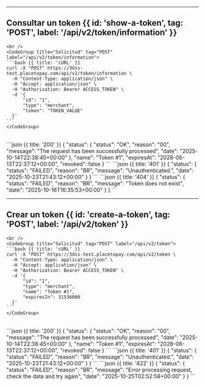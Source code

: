 


---

## Consultar un token {{ id: 'show-a-token', tag: 'POST', label: '/api/v2/token/information' }}

<Row>
  <Col>
      <ApiReader
        path="/api/v2/token/information"
        method="POST"
        api={props.refs}
      />
  </Col>
  <Col sticky>

    <br />
    <CodeGroup title="Solicitud" tag="POST" label="/api/v2/token/information">
    ```bash {{ title: 'cURL' }}
    curl -X "POST" https://3dss-test.placetopay.com/api/v2/token/information \
      -H "Content-Type: application/json" \
      -H "Accept: application/json" \
      -H "Authorization: Bearer ACCESS_TOKEN" \
      -d '{
          "id": "1",
          "type": "merchant",
          "token": "TOKEN_VALUE"
      }'
    ```
    </CodeGroup>
  </Col>
</Row>

<Row>
  <Col>
    <ApiReader
      path="/api/v2/token/information"
      method="post"
      type="response"
      api={props.refs}
    />
  </Col>

  <Col sticky>
    <br />
    <CodeGroup title="Respuesta">
    ```json {{ title: '200' }}
    {
      "status": {
        "status": "OK",
        "reason": "00",
        "message": "The request has been successfully processed",
        "date": "2025-10-14T22:38:45+00:00"
      },
      "name": "Token #1",
      "expiresAt": "2028-06-13T22:37:12+00:00",
      "revoked": false
    }
    ```
    ```json {{ title: '401' }}
    {
      "status": {
        "status": "FAILED",
        "reason": "BR",
        "message": "Unauthenticated.",
        "date": "2025-10-23T21:43:12+00:00"
      }
    }
    ```
    ```json {{ title: '404' }}
    {
      "status": {
        "status": "FAILED",
        "reason": "BR",
        "message": "Token does not exist",
        "date": "2025-10-16T16:35:53+00:00"
      }
    }
    ```
    </CodeGroup>
  </Col>
</Row>

---

## Crear un token {{ id: 'create-a-token', tag: 'POST', label: '/api/v2/token' }}

<Row>
  <Col>
      <ApiReader
        path="/api/v2/token"
        method="POST"
        api={props.refs}
      />
  </Col>
  <Col sticky>

    <br />
    <CodeGroup title="Solicitud" tag="POST" label="/api/v2/token">
    ```bash {{ title: 'cURL' }}
    curl -X "POST" https://3dss-test.placetopay.com/api/v2/token \
      -H "Content-Type: application/json" \
      -H "Accept: application/json" \
      -H "Authorization: Bearer ACCESS_TOKEN" \
      -d '{
          "id": "1",
          "type": "merchant",
          "name": "Token #1",
          "expiresIn": 31536000
      }'
    ```
    </CodeGroup>
  </Col>
</Row>

<Row>
  <Col>
    <ApiReader
      path="/api/v2/token"
      method="post"
      type="response"
      api={props.refs}
    />
  </Col>

  <Col sticky>
    <br />
    <CodeGroup title="Respuesta">
    ```json {{ title: '200' }}
    {
      "status": {
        "status": "OK",
        "reason": "00",
        "message": "The request has been successfully processed",
        "date": "2025-10-14T22:38:45+00:00"
      },
      "name": "Token #1",
      "expiresAt": "2028-06-13T22:37:12+00:00",
      "revoked": false
    }
    ```
    ```json {{ title: '401' }}
    {
      "status": {
        "status": "FAILED",
        "reason": "BR",
        "message": "Unauthenticated.",
        "date": "2025-10-23T21:43:12+00:00"
      }
    }
    ```
    ```json {{ title: '422' }}
    {
      "status": {
        "status": "FAILED",
        "reason": "BR",
        "message": "Error processing request, check the data and try again",
        "date": "2025-10-25T02:52:58+00:00"
      }
    }
    ```
    </CodeGroup>
  </Col>
</Row>
